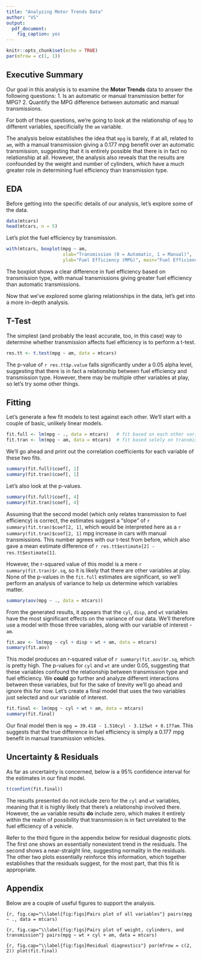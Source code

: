```yaml
---
title: "Analyzing Motor Trends Data"
author: "VS"
output: 
  pdf_document:
    fig_caption: yes
---
```


```r
knitr::opts_chunk$set(echo = TRUE)
par(mfrow = c(1, 1))
```

## Executive Summary
Our goal in this analysis is to examine the **Motor Trends** data to answer the following questions:
1. Is an automatic or manual transmission better for MPG?
2. Quantify the MPG difference between automatic and manual transmissions.

For both of these questions, we're going to look at the relationship of `mpg` to different variables, specificially the `am` variable.

The analysis below establishes the idea that `mpg` is barely, if at all, related to `am`, with a manual transmission giving a 0.177 mpg benefit over an automatic transmission, suggesting that it is entirely possible that there is in fact no relationship at all. However, the analysis also reveals that the results are confounded by the weight and number of cylinders, which have a much greater role in determining fuel efficiency than transmission type.

## EDA
Before getting into the specific details of our analysis, let's explore some of the data.

```r
data(mtcars)
head(mtcars, n = 5)
```

Let's plot the fuel efficiency by transmission.
```r
with(mtcars, boxplot(mpg ~ am, 
                     xlab="Transmission (0 = Automatic, 1 = Manual)",
                     ylab="Fuel Efficiency (MPG)", main="Fuel Efficiency by Transmission"))
```

The boxplot shows a clear difference in fuel efficiency based on transmission type, with manual transmissions giving greater fuel efficiency than automatic transmissions.

Now that we've explored some glaring relationships in the data, let's get into a more in-depth analysis.

## T-Test
The simplest (and probably the least accurate, too, in this case) way to determine whether transmission affects fuel efficiency is to perform a t-test.

```r
res.tt <- t.test(mpg ~ am, data = mtcars)
```

The p-value of `r res.tt$p.value` falls significantly under a 0.05 alpha level, suggesting that there is in fact a relationship between fuel efficiency and transmission type. However, there may be multiple other variables at play, so let's try some other things.

## Fitting
Let's generate a few fit models to test against each other. We'll start with a couple of basic, unlikely linear models.

```r
fit.full <- lm(mpg ~ ., data = mtcars)   # fit based on each other variable
fit.tran <- lm(mpg ~ am, data = mtcars)  # fit based solely on transmission
```

We'll go ahead and print out the correlation coefficients for each variable of these two fits.

```r
summary(fit.full)$coef[, 1]
summary(fit.tran)$coef[, 1]
```

Let's also look at the p-values.

```r
summary(fit.full)$coef[, 4]
summary(fit.tran)$coef[, 4]
```

Assuming that the second model (which only relates transmission to fuel efficiency) is correct, the estimates suggest a "slope" of `r summary(fit.tran)$coef[2, 1]`, which would be interpreted here as a `r summary(fit.tran)$coef[2, 1]` mpg increase in cars with manual transmissions. This number agrees with our t-test from before, which also gave a mean estimate difference of `r res.tt$estimate[2] - res.tt$estimate[1]`.

However, the r-squared value of this model is a mere `r summary(fit.tran)$r.sq`, so it is likely that there are other variables at play. None of the p-values in the `fit.full` estimates are significant, so we'll perform an analysis of variance to help us determine which variables matter.

```r
summary(aov(mpg ~ ., data = mtcars))
```

From the generated results, it appears that the `cyl`, `disp`, and `wt` variables have the most significant effects on the variance of our data. We'll therefore use a model with those three variables, along with our variable of interest - `am`.

```r
fit.aov <- lm(mpg ~ cyl + disp + wt + am, data = mtcars)
summary(fit.aov)
```

This model produces an r-squared value of `r summary(fit.aov)$r.sq`, which is pretty high. The p-values for `cyl` and `wt` are under 0.05, suggesting that these variables confound the relationship between transmission type and fuel efficiency. We **could** go further and analyze different interactions between these variables, but for the sake of brevity we'll go ahead and ignore this for now. Let's create a final model that uses the two variables just selected and our variable of interest.

```r
fit.final <- lm(mpg ~ cyl + wt + am, data = mtcars)
summary(fit.final)
```

Our final model then is `mpg = 39.418 - 1.510cyl - 3.125wt + 0.177am`. This suggests that the true difference in fuel efficiency is simply a 0.177 mpg benefit in manual transmission vehicles.

## Uncertainty & Residuals
As far as uncertainty is concerned, below is a 95% confidence interval for the estimates in our final model.

```r
t(confint(fit.final))
```

The results presented do not include zero for the `cyl` and `wt` variables, meaning that it is highly likely that there's a relationship involved there. However, the `am` variable results **do** include zero, which makes it entirely within the realm of possibility that transmission is in fact unrelated to the fuel efficiency of a vehicle.

Refer to the third figure in the appendix below for residual diagnostic plots. The first one shows an essentially nonexistent trend in the residuals. The second shows a near-straight line, suggesting normality in the residuals. The other two plots essentially reinforce this information, which together establishes that the residuals suggest, for the most part, that this fit is appropriate.

## Appendix
Below are a couple of useful figures to support the analysis.

```{r, fig.cap="\\label{fig:figs}Pairs plot of all variables"}
pairs(mpg ~ ., data = mtcars)
```

```{r, fig.cap="\\label{fig:figs}Pairs plot of weight, cylinders, and transmission"}
pairs(mpg ~ wt + cyl + am, data = mtcars)
```

```{r, fig.cap="\\label{fig:figs}Residual diagnostics"}
par(mfrow = c(2, 2))
plot(fit.final)
```

